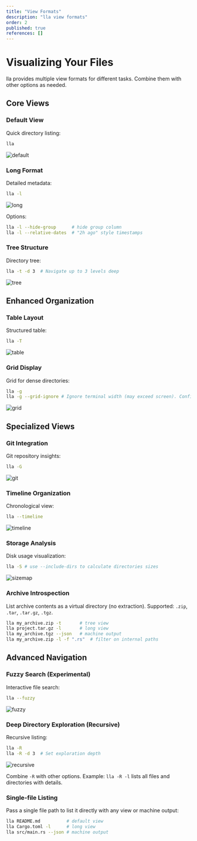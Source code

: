 ```yaml
---
title: "View Formats"
description: "lla view formats"
order: 2
published: true
references: []
---
```

# Visualizing Your Files

lla provides multiple view formats for different tasks. Combine them with other options as needed.

## Core Views

### Default View
Quick directory listing:
```bash
lla
```
<img src="https://github.com/user-attachments/assets/3517c63c-f4ec-4a51-ab6d-46a0ed7918f8" className="rounded-2xl" alt="default" />

### Long Format
Detailed metadata:
```bash
lla -l
```
<img src="https://github.com/user-attachments/assets/2a8d95e4-efd2-4bff-a905-9d9a892dc794" className="rounded-2xl" alt="long" />

Options:

```bash
lla -l --hide-group      # hide group column
lla -l --relative-dates  # "2h ago" style timestamps
```

### Tree Structure
Directory tree:
```bash
lla -t -d 3  # Navigate up to 3 levels deep
```
<img src="https://github.com/user-attachments/assets/cb32bfbb-eeb1-4701-889d-f3d42c7d4896" className="rounded-2xl" alt="tree" />

## Enhanced Organization

### Table Layout
Structured table:
```bash
lla -T
```
<img src="https://github.com/user-attachments/assets/9f1d6d97-4074-4480-b242-a6a2eace4b38" className="rounded-2xl" alt="table" />

### Grid Display
Grid for dense directories:
```bash
lla -g
lla -g --grid-ignore # Ignore terminal width (may exceed screen). Configure max width in config.
```
<img src="https://github.com/user-attachments/assets/b81d01ea-b830-4833-8791-7b62ff9137df" className="rounded-2xl" alt="grid" />

## Specialized Views

### Git Integration
Git repository insights:
```bash
lla -G
```
<img src="https://github.com/user-attachments/assets/b0654b20-c37d-45c2-9fd0-f3399fce385e" className="rounded-2xl" alt="git" />

### Timeline Organization
Chronological view:
```bash
lla --timeline
```
<img src="https://github.com/user-attachments/assets/06a156a7-628a-4948-b75c-a0da584c9224" className="rounded-2xl" alt="timeline" />

### Storage Analysis
Disk usage visualization:
```bash
lla -S # use --include-dirs to calculate directories sizes
```
<img src="https://github.com/user-attachments/assets/dad703ec-ef23-460b-9b9c-b5c5d6595300" className="rounded-2xl" alt="sizemap" />

### Archive Introspection
List archive contents as a virtual directory (no extraction). Supported: `.zip`, `.tar`, `.tar.gz`, `.tgz`.

```bash
lla my_archive.zip -t       # tree view
lla project.tar.gz -l       # long view
lla my_archive.tgz --json   # machine output
lla my_archive.zip -l -f ".rs"  # filter on internal paths
```

## Advanced Navigation

### Fuzzy Search (Experimental)

Interactive file search:
```bash
lla --fuzzy
```
<img src="https://github.com/user-attachments/assets/ec946fd2-34d7-40b7-b951-ffd9c4009ad6" className="rounded-2xl" alt="fuzzy" />

### Deep Directory Exploration (Recursive)
Recursive listing:
```bash
lla -R
lla -R -d 3  # Set exploration depth
```
<img src="https://github.com/user-attachments/assets/f8fa0901-8866-4b92-a76e-3b7fd307f04e" className="rounded-2xl" alt="recursive" />

Combine `-R` with other options. Example: `lla -R -l` lists all files and directories with details.

### Single-file Listing
Pass a single file path to list it directly with any view or machine output:

```bash
lla README.md          # default view
lla Cargo.toml -l      # long view
lla src/main.rs --json # machine output
```
